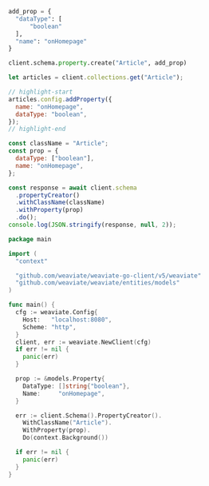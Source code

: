 

<Tabs groupId="languages">
  <TabItem value="py" label="Python Client v4">
  <FilteredTextBlock
    text={PyCode}
    startMarker="START AddProperty"
    endMarker="END AddProperty"
    language="py"
  />
  </TabItem>
  <TabItem value="py3" label="Python Client v3">

```python
add_prop = {
  "dataType": [
      "boolean"
  ],
  "name": "onHomepage"
}

client.schema.property.create("Article", add_prop)
```

  </TabItem>
  <TabItem value="js" label="JS/TS Client v3">

```js
let articles = client.collections.get("Article");

// highlight-start
articles.config.addProperty({
  name: "onHomepage",
  dataType: "boolean",
});
// highlight-end
```

  </TabItem>
  <TabItem value="js2" label="JS/TS Client v2">

```js
const className = "Article";
const prop = {
  dataType: ["boolean"],
  name: "onHomepage",
};

const response = await client.schema
  .propertyCreator()
  .withClassName(className)
  .withProperty(prop)
  .do();
console.log(JSON.stringify(response, null, 2));
```

  </TabItem>
  <TabItem value="go" label="Go">

```go
package main

import (
  "context"

  "github.com/weaviate/weaviate-go-client/v5/weaviate"
  "github.com/weaviate/weaviate/entities/models"
)

func main() {
  cfg := weaviate.Config{
    Host:   "localhost:8080",
    Scheme: "http",
  }
  client, err := weaviate.NewClient(cfg)
  if err != nil {
    panic(err)
  }

  prop := &models.Property{
    DataType: []string{"boolean"},
    Name:     "onHomepage",
  }

  err := client.Schema().PropertyCreator().
    WithClassName("Article").
    WithProperty(prop).
    Do(context.Background())

  if err != nil {
    panic(err)
  }
}
```

  </TabItem>
  <TabItem value="java6" label="Java Client V6">
    <FilteredTextBlock
      text={JavaV6Code}
      startMarker="// START AddProperty"
      endMarker="// END AddProperty"
      language="java"
    />
  </TabItem>
  <TabItem value="java" label="Java">
     <FilteredTextBlock
       text={JavaCode}
       startMarker="// AddProperty START"
       endMarker="// AddProperty END"
       language="java"
     />
  </TabItem>
</Tabs>
